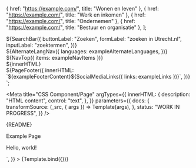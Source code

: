 <!--
@license EUPL-1.2
Copyright (c) 2021 Robbert Broersma
-->





  { href: "https://example.com/", title: "Wonen en leven" },
  { href: "https://example.com/", title: "Werk en inkomen" },
  { href: "https://example.com/", title: "Ondernemen" },
  { href: "https://example.com/", title: "Bestuur en organisatie" },
];

  <heading class="utrecht-page-heading">
    <div class="utrecht-page-heading__logo">
      <utrecht-logo></utrecht-logo>
    </div>
    <div class="utrecht-page-heading__search">${SearchBar({
      buttonLabel: "Zoeken",
      formLabel: "zoeken in Utrecht.nl",
      inputLabel: "zoektermen",
    })}</div>
    <div class="utrecht-page-heading__alternate">${AlternateLangNav({
      languages: exampleAlternateLanguages,
    })}</div>
    <div class="utrecht-page-heading__nav">${NavTop({ items: exampleNavItems })}</div>
  </heading>
  <div class="utrecht-page-content">
    <main class="utrecht-main-content">
      <article class="utrecht-article">
        <div class="utrecht-html-content">${innerHTML}</div>
      </article>
    </main>
  </div>
  <footer class="utrecht-page-footer">${PageFooter({
    innerHTML: `${exampleFooterContent}${SocialMediaLinks({ links: exampleLinks })}`,
  })}</footer>
</html>`;

<Meta
  title="CSS Component/Page"
  argTypes={{
    innerHTML: {
      description: "HTML content",
      control: "text",
    },
  }}
  parameters={{
    docs: {
      transformSource: (_src, { args }) => Template(args),
    },
    status: "WORK IN PROGRESS",
  }}
/>

<Description>{README}</Description>

<Canvas>
  <Story
    name="Page"
    args={{
      innerHTML: `<h1>Example Page</h1>
<p>Hello, world!</p>`,
    }}
  >
    {Template.bind({})}
  </Story>
</Canvas>

<ArgsTable story="Page" />
